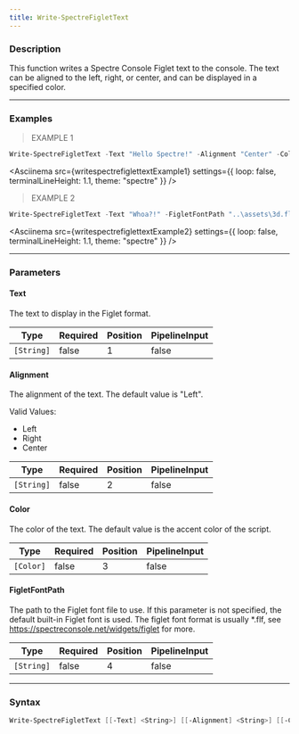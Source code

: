 ```yaml
---
title: Write-SpectreFigletText
---
```









### Description

This function writes a Spectre Console Figlet text to the console. The text can be aligned to the left, right, or center, and can be displayed in a specified color.



---


### Examples
> EXAMPLE 1

```powershell
Write-SpectreFigletText -Text "Hello Spectre!" -Alignment "Center" -Color "Red"
```
<Asciinema
    src={writespectrefiglettextExample1}
    settings={{
        loop: false,
        terminalLineHeight: 1.1,
        theme: "spectre"
    }}
/>
> EXAMPLE 2

```powershell
Write-SpectreFigletText -Text "Whoa?!" -FigletFontPath "..\assets\3d.flf"
```
<Asciinema
    src={writespectrefiglettextExample2}
    settings={{
        loop: false,
        terminalLineHeight: 1.1,
        theme: "spectre"
    }}
/>


---


### Parameters
#### **Text**

The text to display in the Figlet format.






|Type      |Required|Position|PipelineInput|
|----------|--------|--------|-------------|
|`[String]`|false   |1       |false        |



#### **Alignment**

The alignment of the text. The default value is "Left".



Valid Values:

* Left
* Right
* Center






|Type      |Required|Position|PipelineInput|
|----------|--------|--------|-------------|
|`[String]`|false   |2       |false        |



#### **Color**

The color of the text. The default value is the accent color of the script.






|Type     |Required|Position|PipelineInput|
|---------|--------|--------|-------------|
|`[Color]`|false   |3       |false        |



#### **FigletFontPath**

The path to the Figlet font file to use. If this parameter is not specified, the default built-in Figlet font is used.
The figlet font format is usually *.flf, see https://spectreconsole.net/widgets/figlet for more.






|Type      |Required|Position|PipelineInput|
|----------|--------|--------|-------------|
|`[String]`|false   |4       |false        |





---


### Syntax
```powershell
Write-SpectreFigletText [[-Text] <String>] [[-Alignment] <String>] [[-Color] <Color>] [[-FigletFontPath] <String>] [<CommonParameters>]
```
